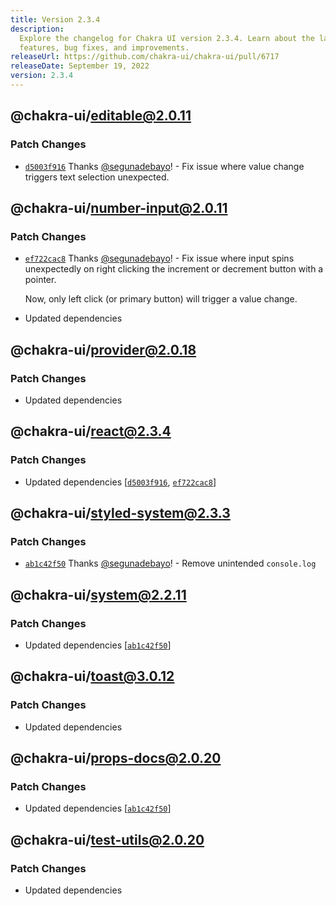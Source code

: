 ```yaml
---
title: Version 2.3.4
description:
  Explore the changelog for Chakra UI version 2.3.4. Learn about the latest
  features, bug fixes, and improvements.
releaseUrl: https://github.com/chakra-ui/chakra-ui/pull/6717
releaseDate: September 19, 2022
version: 2.3.4
---
```


## @chakra-ui/editable@2.0.11

### Patch Changes

- [`d5003f916`](https://github.com/chakra-ui/chakra-ui/commit/d5003f91650ade8b4045df8c23be8e8c9ebe288a)
  Thanks [@segunadebayo](https://github.com/segunadebayo)! - Fix issue where
  value change triggers text selection unexpected.

## @chakra-ui/number-input@2.0.11

### Patch Changes

- [`ef722cac8`](https://github.com/chakra-ui/chakra-ui/commit/ef722cac8d1428bcca636c10ce5c2f95cb324b11)
  Thanks [@segunadebayo](https://github.com/segunadebayo)! - Fix issue where
  input spins unexpectedly on right clicking the increment or decrement button
  with a pointer.

  Now, only left click (or primary button) will trigger a value change.

- Updated dependencies

## @chakra-ui/provider@2.0.18

### Patch Changes

- Updated dependencies

## @chakra-ui/react@2.3.4

### Patch Changes

- Updated dependencies
  \[[`d5003f916`](https://github.com/chakra-ui/chakra-ui/commit/d5003f91650ade8b4045df8c23be8e8c9ebe288a),
  [`ef722cac8`](https://github.com/chakra-ui/chakra-ui/commit/ef722cac8d1428bcca636c10ce5c2f95cb324b11)]

## @chakra-ui/styled-system@2.3.3

### Patch Changes

- [`ab1c42f50`](https://github.com/chakra-ui/chakra-ui/commit/ab1c42f501a95bdb44ceca796f24a83aa0661868)
  Thanks [@segunadebayo](https://github.com/segunadebayo)! - Remove unintended
  `console.log`

## @chakra-ui/system@2.2.11

### Patch Changes

- Updated dependencies
  \[[`ab1c42f50`](https://github.com/chakra-ui/chakra-ui/commit/ab1c42f501a95bdb44ceca796f24a83aa0661868)]

## @chakra-ui/toast@3.0.12

### Patch Changes

- Updated dependencies

## @chakra-ui/props-docs@2.0.20

### Patch Changes

- Updated dependencies
  \[[`ab1c42f50`](https://github.com/chakra-ui/chakra-ui/commit/ab1c42f501a95bdb44ceca796f24a83aa0661868)]

## @chakra-ui/test-utils@2.0.20

### Patch Changes

- Updated dependencies
